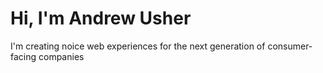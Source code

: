 # Hi, I'm Andrew Usher

I'm creating noice web experiences for the next generation of consumer-facing companies
